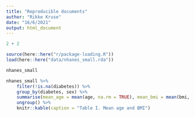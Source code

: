 ```yaml
---
title: "Reproducible documents"
author: "Rikke Kruse"
date: "16/6/2021"
output: html_document
---
```

```r
2 + 2
```


```r
source(here::here("r/package-loading.R"))
load(here::here("data/nhanes_small.rda"))
```

```r
nhanes_small
```


```r
nhanes_small %>%
    filter(!is.na(diabetes)) %>%
    group_by(diabetes, sex) %>%
    summarise(mean_age = mean(age, na.rm = TRUE), mean_bmi = mean(bmi, na.rm = TRUE)) %>%
    ungroup() %>% 
    knitr::kable(caption = "Table I. Mean age and BMI")
```




